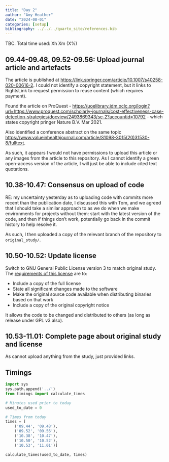 ```yaml
---
title: "Day 2"
author: "Amy Heather"
date: "2024-08-01"
categories: [setup]
bibliography: ../../../quarto_site/references.bib
---
```


::: {.callout-note}

TBC. Total time used: Xh Xm (X%)

:::

## 09.44-09.48, 09.52-09.56: Upload journal article and artefacts

The article is published at <https://link.springer.com/article/10.1007/s40258-020-00616-2>. I could not identify a copyright statement, but it links to RightsLink to request permission to reuse content (which requires payment).

Found the article on ProQuest - <https://uoelibrary.idm.oclc.org/login?url=https://www.proquest.com/scholarly-journals/cost-effectiveness-case-detection-strategies/docview/2493869343/se-2?accountid=10792> - which states copyright pringer Nature B.V. Mar 2021.

Also identified a conference abstract on the same topic <https://www.valueinhealthjournal.com/article/S1098-3015(20)31530-8/fulltext>.

As such, it appears I would not have permissions to upload this article or any images from the article to this repository. As I cannot identify a green open-access version of the article, I will just be able to include cited text quotations.

## 10.38-10.47: Consensus on upload of code

RE: my uncertainty yesterday as to uploading code with commits more recent than the publication date, I discussed this with Tom, and we agreed that I should take a similar approach to as we do when we make environments for projects without them: start with the latest version of the code, and then if things don't work, potentially go back in the commit history to help resolve it.

As such, I then uploaded a copy of the relevant branch of the repository to `original_study/`.

## 10.50-10.52: Update license

Switch to GNU General Public License version 3 to match original study. The [requirements of this license](https://fossa.com/blog/open-source-software-licenses-101-gpl-v3/) are to:

* Include a copy of the full license
* State all significant changes made to the software
* Make the original source code available when distributing binaries based on that work
* Include a copy of the original copyright notice

It allows the code to be changed and distributed to others (as long as release under GPL v3 also).

## 10.53-11.01: Complete page about original study and license

As cannot upload anything from the study, just provided links.

## Timings

```python
import sys
sys.path.append('../')
from timings import calculate_times

# Minutes used prior to today
used_to_date = 0

# Times from today
times = [
    ('09.44', '09.48'),
    ('09.52', '09.56'),
    ('10.38', '10.47'),
    ('10.50', '10.52'),
    ('10.53', '11.01')]

calculate_times(used_to_date, times)
```